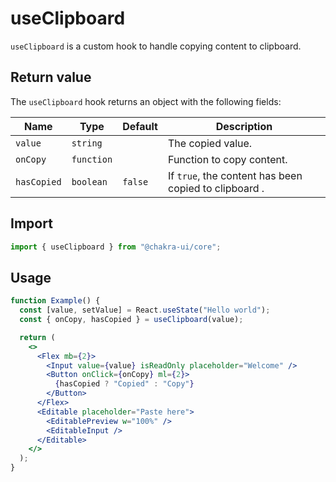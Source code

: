 
<SEO
  title="useClipboard"
  description="useClipboard is a custom hook to handle copying content to clipboard."
/>

# useClipboard

`useClipboard` is a custom hook to handle copying content to clipboard.

<carbon-ad></carbon-ad>

## Return value

The `useClipboard` hook returns an object with the following fields:

| Name        | Type       | Default | Description                                           |
| ----------- | ---------- | ------- | ----------------------------------------------------- |
| `value`     | `string`   |         | The copied value.                                     |
| `onCopy`    | `function` |         | Function to copy content.                             |
| `hasCopied` | `boolean`  | `false` | If `true`, the content has been copied to clipboard . |

## Import

```js
import { useClipboard } from "@chakra-ui/core";
```

## Usage

```jsx
function Example() {
  const [value, setValue] = React.useState("Hello world");
  const { onCopy, hasCopied } = useClipboard(value);

  return (
    <>
      <Flex mb={2}>
        <Input value={value} isReadOnly placeholder="Welcome" />
        <Button onClick={onCopy} ml={2}>
          {hasCopied ? "Copied" : "Copy"}
        </Button>
      </Flex>
      <Editable placeholder="Paste here">
        <EditablePreview w="100%" />
        <EditableInput />
      </Editable>
    </>
  );
}
```
